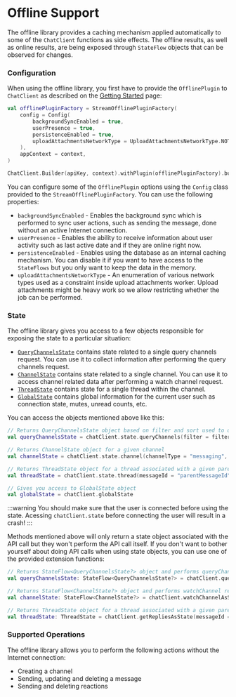 # Offline Support

The offline library provides a caching mechanism applied automatically to some of the `ChatClient` functions as side effects.
The offline results, as well as online results, are being exposed through `StateFlow` objects that can be observed for changes.

### Configuration

When using the offline library, you first have to provide the `OfflinePlugin` to `ChatClient` as described on the [Getting Started](../../01-basics/04-getting-started.mdx#adding-an-offline-plugin) page:

```kotlin
val offlinePluginFactory = StreamOfflinePluginFactory(
    config = Config(
        backgroundSyncEnabled = true,
        userPresence = true,
        persistenceEnabled = true,
        uploadAttachmentsNetworkType = UploadAttachmentsNetworkType.NOT_ROAMING,
    ),
    appContext = context,
)

ChatClient.Builder(apiKey, context).withPlugin(offlinePluginFactory).build()
```

You can configure some of the `OfflinePlugin` options using the `Config` class provided to the `StreamOfflinePluginFactory`. You can use the following properties:
- `backgroundSyncEnabled` - Enables the background sync which is performed to sync user actions, such as sending the message, done without an active Internet connection.
- `userPresence` - Enables the ability to receive information about user activity such as last active date and if they are online right now.
- `persistenceEnabled` - Enables using the database as an internal caching mechanism. You can disable it if you want to have access to the `StateFlows` but you only want to keep the data in the memory.
- `uploadAttachmentsNetworkType` - An enumeration of various network types used as a constraint inside upload attachments worker. Upload attachments might be heavy work so we allow restricting whether the job can be performed.

### State

The offline library gives you access to a few objects responsible for exposing the state to a particular situation:
- [`QueryChannelsState`](https://github.com/GetStream/stream-chat-android/blob/main/stream-chat-android-offline/src/main/java/io/getstream/chat/android/offline/plugin/state/querychannels/QueryChannelsState.kt) contains state related to a single query channels request. You can use it to collect information after performing the query channels request.
- [`ChannelState`](https://github.com/GetStream/stream-chat-android/blob/main/stream-chat-android-offline/src/main/java/io/getstream/chat/android/offline/plugin/state/channel/ChannelState.kt) contains state related to a single channel. You can use it to access channel related data after performing a watch channel request.
- [`ThreadState`](https://github.com/GetStream/stream-chat-android/blob/main/stream-chat-android-offline/src/main/java/io/getstream/chat/android/offline/plugin/state/channel/thread/ThreadState.kt) contains state for a single thread within the channel.
- [`GlobalState`](https://github.com/GetStream/stream-chat-android/blob/main/stream-chat-android-offline/src/main/java/io/getstream/chat/android/offline/plugin/state/global/GlobalState.kt) contains global information for the current user such as connection state, mutes, unread counts, etc.

You can access the objects mentioned above like this:

```kotlin
// Returns QueryChannelsState object based on filter and sort used to query channels
val queryChannelsState = chatClient.state.queryChannels(filter = filter, sort = sort)

// Returns ChannelState object for a given channel
val channelState = chatClient.state.channel(channelType = "messaging", channelId = "sampleId")

// Returns ThreadState object for a thread associated with a given parentMessageId
val threadState = chatClient.state.thread(messageId = "parentMessageId")

// Gives you access to GlobalState object
val globalState = chatClient.globalState
```

:::warning
You should make sure that the user is connected before using the state. Acessing `chatClient.state` before connecting the user will result in a crash!
:::

Methods mentioned above will only return a state object associated with the API call but they won't perform the API call itself.
If you don't want to bother yourself about doing API calls when using state objects, you can use one of the provided extension functions:

```kotlin
// Returns StateFlow<QueryChannelsState?> object and performs queryChannels request
val queryChannelsState: StateFlow<QueryChannelsState?> = chatClient.queryChannelsAsState(request = queryChannelsRequest, coroutineScope = scope)

// Returns StateFlow<ChannelState?> object and performs watchChannel request
val channelState: StateFlow<ChannelState?> = chatClient.watchChannelAsState(cid = "messaging:sampleId", messageLimit = 30, coroutineScope = scope)

// Returns ThreadState object for a thread associated with a given parentMessageId
val threadState: ThreadState = chatClient.getRepliesAsState(messageId = "messaging:sampleId", messageLimit = 30, coroutineScope = scope)
```

### Supported Operations

The offline library allows you to perform the following actions without the Internet connection:
- Creating a channel
- Sending, updating and deleting a message
- Sending and deleting reactions
